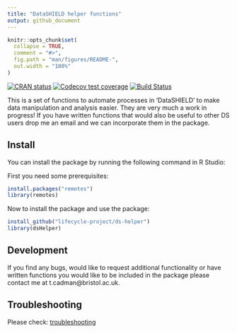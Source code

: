 ```yaml
---
title: "DataSHIELD helper functions"
output: github_document
---
```


```r
knitr::opts_chunk$set(
  collapse = TRUE,
  comment = "#>",
  fig.path = "man/figures/README-",
  out.width = "100%"
)
```

[![CRAN status](https://www.r-pkg.org/badges/version/dsHelper)](https://CRAN.R-project.org/package=dsHelper)
[![Codecov test coverage](https://codecov.io/gh/lifecycle-project/ds-helper/branch/master/graph/badge.svg)](https://app.codecov.io/gh/lifecycle-project/ds-helper?branch=master)
[![Build Status](https://dev.azure.com/sidohaakma/datashield-packages/_apis/build/status/lifecycle-project.ds-helper?branchName=master)](https://dev.azure.com/sidohaakma/datashield-packages/_build/latest?definitionId=4&branchName=master)

This is a set of functions to automate processes in 'DataSHIELD' to make data
manipulation and analysis easier. They are very much a work in progress! If you 
have written functions that would also be useful to other DS users drop me an 
email and we can incorporate them in the package. 

## Install

You can install the package by running the following command in R Studio:

First you need some prerequisites:

```R
install.packages("remotes")
library(remotes)
```

Now to install the package and use the package:

```R
install_github("lifecycle-project/ds-helper")
library(dsHelper)
```

## Development

If you find any bugs, would like to request additional functionality or have
written functions you would like to be included in the package please contact me 
at t.cadman@bristol.ac.uk. 

## Troubleshooting

Please check: [troubleshooting](https://lifecycle-project.github.io/ds-helper/)
